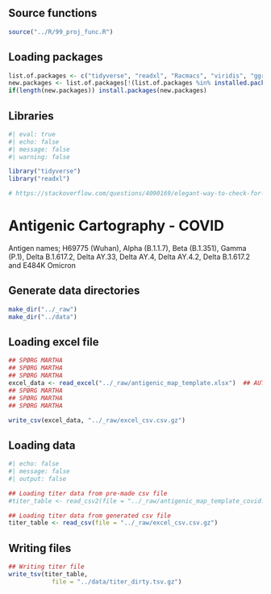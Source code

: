 ## Source functions

```r
source("../R/99_proj_func.R")
```

## Loading packages

```r
list.of.packages <- c("tidyverse", "readxl", "Racmacs", "viridis", "ggrepel", "svglite", "knitr")
new.packages <- list.of.packages[!(list.of.packages %in% installed.packages()[,"Package"])]
if(length(new.packages)) install.packages(new.packages)
```



## Libraries

```r
#| eval: true
#| echo: false
#| message: false
#| warning: false

library("tidyverse")
library("readxl")

# https://stackoverflow.com/questions/4090169/elegant-way-to-check-for-missing-packages-and-install-them
```

# Antigenic Cartography - COVID

Antigen names; H69775 (Wuhan), Alpha (B.1.1.7), Beta (B.1.351), Gamma (P.1), Delta B.1.617.2, Delta AY.33, Delta AY.4, Delta AY.4.2, Delta B.1.617.2 and E484K Omicron

## Generate data directories
```r
make_dir("../_raw")
make_dir("../data")
```

## Loading excel file

```r
## SPØRG MARTHA
## SPØRG MARTHA
## SPØRG MARTHA
excel_data <- read_excel("../_raw/antigenic_map_template.xlsx")  ## AUTOMATE
## SPØRG MARTHA
## SPØRG MARTHA
## SPØRG MARTHA

write_csv(excel_data, "../_raw/excel_csv.csv.gz")
```


## Loading data
```r
#| echo: false
#| message: false
#| output: false

## Loading titer data from pre-made csv file
#titer_table <- read_csv2(file = "../_raw/antigenic_map_template_covid.csv")

## Loading titer data from generated csv file
titer_table <- read_csv(file = "../_raw/excel_csv.csv.gz")


```

## Writing files
```r

## Writing titer file
write_tsv(titer_table,
            file = "../data/titer_dirty.tsv.gz")

```
